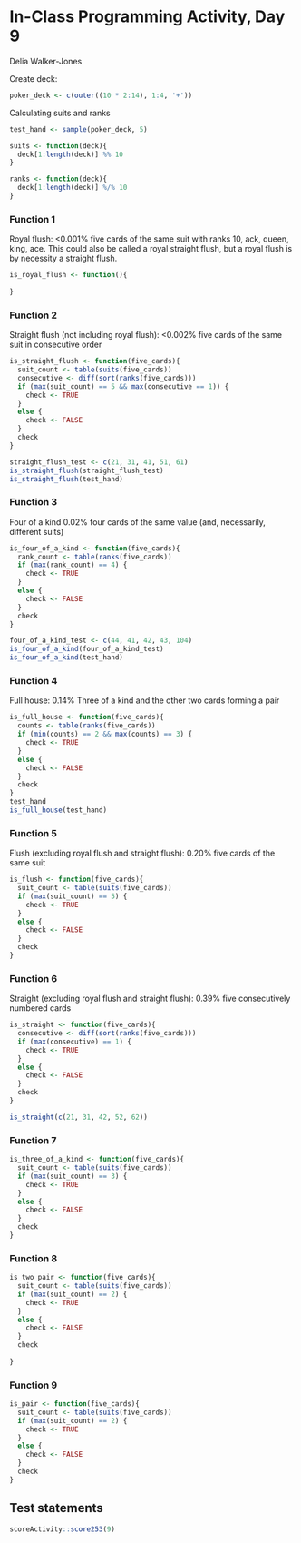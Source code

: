 # In-Class Programming Activity, Day 9

Delia Walker-Jones

Create deck:
```r
poker_deck <- c(outer((10 * 2:14), 1:4, '+'))
```

Calculating suits and ranks
```r
test_hand <- sample(poker_deck, 5)

suits <- function(deck){
  deck[1:length(deck)] %% 10
}

ranks <- function(deck){
  deck[1:length(deck)] %/% 10
}
```

### Function 1
Royal flush: <0.001% five cards of the same suit with ranks 10, ack, queen, king, ace. This could also be called a royal straight flush, but a royal flush is by necessity a straight flush.
```r
is_royal_flush <- function(){
  
}
```

### Function 2
Straight flush (not including royal flush): <0.002% five cards of the same suit in consecutive order
```r
is_straight_flush <- function(five_cards){
  suit_count <- table(suits(five_cards))
  consecutive <- diff(sort(ranks(five_cards)))
  if (max(suit_count) == 5 && max(consecutive == 1)) {
    check <- TRUE
  }
  else {
    check <- FALSE
  }
  check
}

straight_flush_test <- c(21, 31, 41, 51, 61)
is_straight_flush(straight_flush_test)
is_straight_flush(test_hand)
```

### Function 3
Four of a kind 0.02% four cards of the same value (and, necessarily, different suits)
```r
is_four_of_a_kind <- function(five_cards){
  rank_count <- table(ranks(five_cards))
  if (max(rank_count) == 4) {
    check <- TRUE
  }
  else {
    check <- FALSE
  }
  check
}

four_of_a_kind_test <- c(44, 41, 42, 43, 104)
is_four_of_a_kind(four_of_a_kind_test)
is_four_of_a_kind(test_hand)
```

### Function 4
Full house: 0.14% Three of a kind and the other two cards forming a pair
```r
is_full_house <- function(five_cards){
  counts <- table(ranks(five_cards))
  if (min(counts) == 2 && max(counts) == 3) {
    check <- TRUE
  }
  else {
    check <- FALSE
  }
  check
}
test_hand
is_full_house(test_hand)
```

### Function 5
Flush (excluding royal flush and straight flush): 0.20%
five cards of the same suit
```r
is_flush <- function(five_cards){
  suit_count <- table(suits(five_cards))
  if (max(suit_count) == 5) {
    check <- TRUE
  }
  else {
    check <- FALSE
  }
  check
}
```

### Function 6
Straight (excluding royal flush and straight flush): 0.39%
five consecutively numbered cards
```r
is_straight <- function(five_cards){
  consecutive <- diff(sort(ranks(five_cards)))
  if (max(consecutive) == 1) {
    check <- TRUE
  }
  else {
    check <- FALSE
  }
  check
}

is_straight(c(21, 31, 42, 52, 62))
```

### Function 7
```r
is_three_of_a_kind <- function(five_cards){
  suit_count <- table(suits(five_cards))
  if (max(suit_count) == 3) {
    check <- TRUE
  }
  else {
    check <- FALSE
  }
  check
}
```

### Function 8
```r
is_two_pair <- function(five_cards){
  suit_count <- table(suits(five_cards))
  if (max(suit_count) == 2) {
    check <- TRUE
  }
  else {
    check <- FALSE
  }
  check
  
}
```

### Function 9
```r
is_pair <- function(five_cards){
  suit_count <- table(suits(five_cards))
  if (max(suit_count) == 2) {
    check <- TRUE
  }
  else {
    check <- FALSE
  }
  check
}
```













## Test statements

```r
scoreActivity::score253(9)
```
